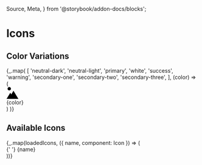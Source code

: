   Source,
  Meta,
} from '@storybook/addon-docs/blocks';

<Meta
  title="Icons/Overview"
  id="documentation-icons-overview"
/>

# Icons

## Color Variations

<div
    style={{
        display: 'inline-flex',
        backgroundImage:
            'linear-gradient(45deg, #d3d1d1 25%, transparent 25%), linear-gradient(-45deg, #d3d1d1 25%, transparent 25%), linear-gradient(45deg, transparent 75%, #d3d1d1 75%), linear-gradient(-45deg, transparent 75%, #d3d1d1 75%)',
        backgroundSize: '4px 4px',
        backgroundPosition: '0 0, 0 10px, 10px -10px, -10px 0px',
    }}
>
    {_.map(
        [
            'neutral-dark',
            'neutral-light',
            'primary',
            'white',
            'success',
            'warning',
            'secondary-one',
            'secondary-two',
            'secondary-three',
        ],
        (color) => (
            <div key={color}
                style={{
                    padding: '5px',
                    marginRight: '20px',
                    display: 'flex',
                    flexDirection: 'column',
                    alignItems: 'center',
                }}
            >
                <svg
                    width='32'
                    height='32'
                    viewBox='0 0 36 36'
                    preserveAspectRatio='xMidYMid meet'
                    className={`lucid-Icon lucid-Icon-color-${color}`}
                >
                    <circle cx='8.5' cy='5.5' r='5' />
                    <path d='M35.5 35.5L21 11.5l-14.5 24zm-29 0h-6l11-18 2.934 4.801' />
                    <path d='M16.399 19.102L18.5 21.5l3-3 3 3 2-1' />
                </svg>
                <div style={{ paddingTop: '3px' }}>{color}</div>
            </div>
        )
    )}
</div>

## Available Icons

<div
    style={{
        display: 'flex',
        flexWrap: 'wrap',
    }}
>
    {_.map(loadedIcons, ({ name, component: Icon }) => (
        <div
            key={name}
            style={{
                flexBasis: 256,
                margin: 10,
            }}
        >
            <Icon />{' '}
            <LinkTo kind={`Icons/Icons/${name}`}>
                {name}
            </LinkTo>
        </div>
    ))}
</div>